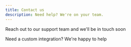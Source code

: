 ```yaml
---
title: Contact us
description: Need help? We're on your team.
---
```


<Card title="Email us" icon="envelope" href="mailto:support@openint.dev">
  Reach out to our support team and we'll be in touch soon
</Card>

<Card
  title="Custom integrations"
  icon="screwdriver-wrench"
  href="/support/custom-integration">
  Need a custom integration? We're happy to help
</Card>
